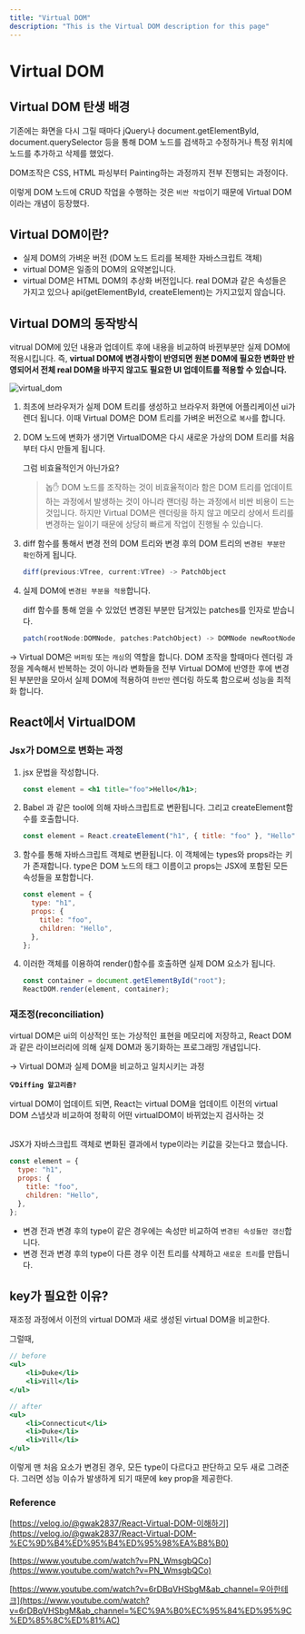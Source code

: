```yaml
---
title: "Virtual DOM"
description: "This is the Virtual DOM description for this page"
---
```


# Virtual DOM

## Virtual DOM 탄생 배경

기존에는 화면을 다시 그릴 때마다 jQuery나 document.getElementById, document.querySelector 등을 통해 DOM 노드를 검색하고 수정하거나 특정 위치에 노드를 추가하고 삭제를 했었다.

DOM조작은 CSS, HTML 파싱부터 Painting하는 과정까지 전부 진행되는 과정이다.

이렇게 DOM 노드에 CRUD 작업을 수행하는 것은 `비싼 작업`이기 때문에 Virtual DOM이라는 개념이 등장했다.

## Virtual DOM이란?

- 실제 DOM의 가벼운 버전 (DOM 노드 트리를 복제한 자바스크립트 객체)
- virtual DOM은 일종의 DOM의 요약본입니다.
- virtual DOM은 HTML DOM의 추상화 버전입니다. real DOM과 같은 속성들은 가지고 있으나 api(getElementById, createElement)는 가지고있지 않습니다.

## Virtual DOM의 동작방식

vitrual DOM에 있던 내용과 업데이트 후에 내용을 비교하여 바뀐부분만 실제 DOM에 적용시킵니다. 즉, <b>virtual DOM에 변경사항이 반영되면 원본 DOM에 필요한 변화만 반영되어서 전체 real DOM을 바꾸지 않고도 필요한 UI 업데이트를 적용할 수 있습니다.</b>

![virtual_dom](./images/virtual_dom.png)

1.  최초에 브라우저가 실제 DOM 트리를 생성하고 브라우저 화면에 어플리케이션 ui가 렌더 됩니다. 이때 Virtual DOM은 DOM 트리를 가벼운 버전으로 `복사`를 합니다.
2.  DOM 노드에 변화가 생기면 VirtualDOM은 다시 새로운 가상의 DOM 트리를 처음부터 다시 만들게 됩니다.

    그럼 비효율적인거 아닌가요?

    > 놉✋ DOM 노드를 조작하는 것이 비효율적이라 함은 DOM 트리를 업데이트 하는 과정에서 발생하는 것이 아니라 랜더링 하는 과정에서 비싼 비용이 드는 것입니다. 하지만 Virtual DOM은 렌더링을 하지 않고 메모리 상에서 트리를 변경하는 일이기 때문에 상당히 빠르게 작업이 진행될 수 있습니다.

3.  diff 함수를 통해서 변경 전의 DOM 트리와 변경 후의 DOM 트리의 `변경된 부분만 확인`하게 됩니다.

    ```jsx
    diff(previous:VTree, current:VTree) -> PatchObject
    ```

4.  실제 DOM에 `변경된 부분을 적용`합니다.

    diff 함수를 통해 얻을 수 있었던 변경된 부분만 담겨있는 patches를 인자로 받습니다.

    ```jsx
    patch(rootNode:DOMNode, patches:PatchObject) -> DOMNode newRootNode
    ```

→ Virtual DOM은 `버퍼링` 또는 `캐싱`의 역할을 합니다. DOM 조작을 할때마다 렌더링 과정을 계속해서 반복하는 것이 아니라 변화들을 전부 Virtual DOM에 반영한 후에 변경된 부분만을 모아서 실제 DOM에 적용하여 `한번만` 렌더링 하도록 함으로써 성능을 최적화 합니다.

## React에서 VirtualDOM

### Jsx가 DOM으로 변화는 과정

1. jsx 문법을 작성합니다.

   ```jsx
   const element = <h1 title="foo">Hello</h1>;
   ```

2. Babel 과 같은 tool에 의해 자바스크립트로 변환됩니다. 그리고 createElement함수를 호출합니다.

   ```jsx
   const element = React.createElement("h1", { title: "foo" }, "Hello");
   ```

3. 함수를 통해 자바스크립트 객체로 변환됩니다. 이 객체에는 types와 props라는 키가 존재합니다. type은 DOM 노드의 태그 이름이고 props는 JSX에 포함된 모든 속성들을 포함합니다.

   ```jsx
   const element = {
     type: "h1",
     props: {
       title: "foo",
       children: "Hello",
     },
   };
   ```

4. 이러한 객체를 이용하여 render()함수를 호출하면 실제 DOM 요소가 됩니다.

   ```jsx
   const container = document.getElementById("root");
   ReactDOM.render(element, container);
   ```

### 재조정(reconciliation)

virtual DOM은 ui의 이상적인 또는 가상적인 표현을 메모리에 저장하고, React DOM과 같은 라이브러리에 의해 실제 DOM과 동기화하는 프로그래밍 개념입니다.

→ Virtual DOM과 실제 DOM을 비교하고 일치시키는 과정

**💡`Diffing 알고리즘?`**

virtual DOM이 업데이트 되면, React는 virtual DOM을 업데이트 이전의 virtual DOM 스냅샷과 비교하여 정확히 어떤 virtualDOM이 바뀌었는지 검사하는 것

<br />
JSX가 자바스크립트 객체로 변화된 결과에서 type이라는 키값을 갖는다고 했습니다.

```jsx
const element = {
  type: "h1",
  props: {
    title: "foo",
    children: "Hello",
  },
};
```

- 변경 전과 변경 후의 type이 같은 경우에는 속성만 비교하여 `변경된 속성들만 갱신`합니다.
- 변경 전과 변경 후의 type이 다른 경우 이전 트리를 삭제하고 `새로운 트리`를 만듭니다.

## key가 필요한 이유?

재조정 과정에서 이전의 virtual DOM과 새로 생성된 virtual DOM을 비교한다.

그럴때,

```jsx
// before
<ul>
	<li>Duke</li>
	<li>Vill</li>
</ul>

// after
<ul>
	<li>Connecticut</li>
	<li>Duke</li>
	<li>Vill</li>
</ul>
```

이렇게 맨 처음 요소가 변경된 경우, 모든 type이 다르다고 판단하고 모두 새로 그려준다. 그러면 성능 이슈가 발생하게 되기 때문에 key prop을 제공한다.

### Reference

[https://velog.io/@gwak2837/React-Virtual-DOM-이해하기](https://velog.io/@gwak2837/React-Virtual-DOM-%EC%9D%B4%ED%95%B4%ED%95%98%EA%B8%B0)

[https://www.youtube.com/watch?v=PN_WmsgbQCo](https://www.youtube.com/watch?v=PN_WmsgbQCo)

[https://www.youtube.com/watch?v=6rDBqVHSbgM&ab_channel=우아한테크](https://www.youtube.com/watch?v=6rDBqVHSbgM&ab_channel=%EC%9A%B0%EC%95%84%ED%95%9C%ED%85%8C%ED%81%AC)

